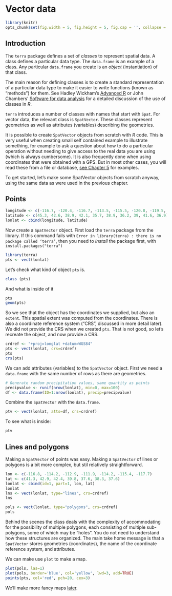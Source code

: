 # Vector data

```r
library(knitr)
opts_chunk$set(fig.width = 5, fig.height = 5, fig.cap = '', collapse = TRUE)
```

## Introduction

The `terra` package defines a set of *classes* to represent spatial data.  A class defines a particular data type. The `data.frame` is an example of a class. Any particular `data.frame` you create is an *object* (instantiation) of that class. 

The main reason for defining classes is to create a standard representation of a particular data type to make it easier to write functions (known as "methods") for them. See Hadley Wickham's [Advanced R](http://adv-r.had.co.nz/) or John Chambers' [Software for data analysis](http://www.springer.com/us/book/9780387759357) for a detailed discussion of the use of classes in *R*. 

`terra` introduces a number of classes with names that start with `Spat`. For vector data, the relevant class is `SpatVector`. These classes represent geometries as well as attributes (variables) describing the geometries. 

It is possible to create `SpatVector` objects from scratch with *R* code. This is very useful when creating small self contained example to illustrate something, for example to ask a question about how to do a particular operation without needing to give access to the real data you are using (which is always cumbersome). It is also frequently done when using coordinates that were obtained with a GPS. But in most other cases, you will read these from a file or database, [see Chapter 5](./5-files.html) for examples. 

To get started, let's make some SpatVector objects from scratch anyway, using the same data as were used in the previous chapter. 

## Points

```r
longitude <- c(-116.7, -120.4, -116.7, -113.5, -115.5, -120.8, -119.5, -113.7, -113.7, -110.7)
latitude <- c(45.3, 42.6, 38.9, 42.1, 35.7, 38.9, 36.2, 39, 41.6, 36.9)
lonlat <- cbind(longitude, latitude)
```

Now create a `SpatVector` object. First load the `terra` package from the library. If this command fails with `Error in library(terra) : there is no package called ‘terra’`, then you need to *install* the package first, with `install.packages("terra")`


```r
library(terra)
pts <- vect(lonlat)
```

Let's check what kind of object `pts` is. 
```r
class (pts)
```

And what is inside of it 
```r
pts
geom(pts)
```

So we see that the object has the coordinates we supplied, but also an `extent`. This spatial extent was computed from the coordinates. There is also a coordinate reference system ("CRS", discussed in more detail later). We did not provide the CRS when we created `pts`. That is not good, so let's recreate the object, and now provide a CRS. 
 
```r
crdref <- "+proj=longlat +datum=WGS84"
pts <- vect(lonlat, crs=crdref)
pts
crs(pts)
```

We can add attributes (variables) to the `SpatVector` object. First we need a `data.frame` with the same number of rows as there are geometries.

```r
# Generate random precipitation values, same quantity as points
precipvalue <- runif(nrow(lonlat), min=0, max=100)
df <- data.frame(ID=1:nrow(lonlat), precip=precipvalue)
```

Combine the `SpatVector` with the `data.frame`.


```r
ptv <- vect(lonlat, atts=df, crs=crdref)
```

To see what is inside:
```r
ptv
```

## Lines and polygons

Making a `SpatVector` of points was easy. Making a `SpatVector` of lines or polygons is a bit more complex, but stil relatively straightforward. 

```r
lon <- c(-116.8, -114.2, -112.9, -111.9, -114.2, -115.4, -117.7)
lat <- c(41.3, 42.9, 42.4, 39.8, 37.6, 38.3, 37.6) 
lonlat <- cbind(id=1, part=1, lon, lat)
lonlat
lns <- vect(lonlat, type="lines", crs=crdref)
lns
```


```r
pols <- vect(lonlat, type="polygons", crs=crdref)
pols
```

Behind the scenes the class deals with the complexity of accommodating for the possibility of multiple polygons, each consisting of multiple sub-polygons, some of which may be "holes". You do not need to understand how these structures are organized. The main take home message is that a `SpatVector` stores geometries (coordinates), the name of the coordinate reference system, and attributes.

We can make use `plot` to make a map.

```r
plot(pols, las=1)
plot(pols, border='blue', col='yellow', lwd=3, add=TRUE)
points(pts, col='red', pch=20, cex=3)
```

We'll make more fancy maps [later](9-maps.html).

